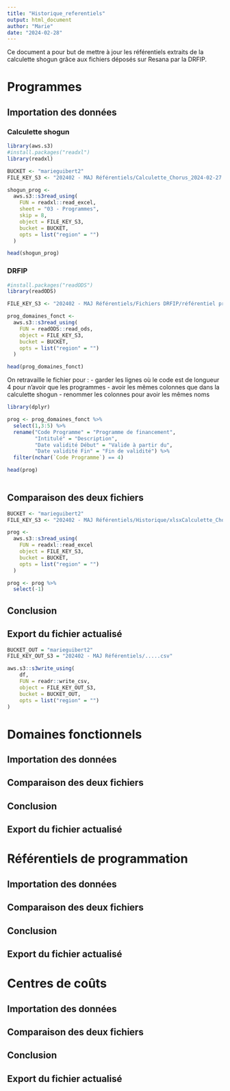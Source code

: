 ```yaml
---
title: "Historique_referentiels"
output: html_document
author: "Marie"
date: "2024-02-28"
---
```


Ce document a pour but de mettre à jour les référentiels extraits de la calculette shogun grâce aux fichiers déposés sur Resana par la DRFIP. 

# Programmes

## Importation des données 

### Calculette shogun

```r
library(aws.s3)
#install.packages("readxl")
library(readxl)

BUCKET <- "marieguibert2"
FILE_KEY_S3 <- "202402 - MAJ Référentiels/Calculette_Chorus_2024-02-27.xlsx"

shogun_prog <- 
  aws.s3::s3read_using(
    FUN = readxl::read_excel, 
    sheet = "03 - Programmes",
    skip = 8,
    object = FILE_KEY_S3,
    bucket = BUCKET,
    opts = list("region" = "")
  )

head(shogun_prog)
```


### DRFIP

```r
#install.packages("readODS")
library(readODS)

FILE_KEY_S3 <- "202402 - MAJ Référentiels/Fichiers DRFIP/référentiel programmes de financement 2024.ods"

prog_domaines_fonct <- 
  aws.s3::s3read_using(
    FUN = readODS::read_ods, 
    object = FILE_KEY_S3,
    bucket = BUCKET,
    opts = list("region" = "")
  )

head(prog_domaines_fonct)
```

On retravaille le fichier pour :
- garder les lignes où le code est de longueur 4 pour n'avoir que les programmes
- avoir les mêmes colonnes que dans la calculette shogun 
- renommer les colonnes pour avoir les mêmes noms

```r
library(dplyr)

prog <- prog_domaines_fonct %>% 
  select(1,3:5) %>% 
  rename("Code Programme" = "Programme de financement",
         "Intitulé" = "Description",
         "Date validité Début" = "Valide à partir du",
         "Date validité Fin" = "Fin de validité") %>% 
  filter(nchar(`Code Programme`) == 4)

head(prog)
  
```


## Comparaison des deux fichiers

```r
BUCKET <- "marieguibert2"
FILE_KEY_S3 <- "202402 - MAJ Référentiels/Historique/xlsxCalculette_Chorus_2019-12-01.xlsx"

prog <- 
  aws.s3::s3read_using(
    FUN = readxl::read_excel
    object = FILE_KEY_S3,
    bucket = BUCKET,
    opts = list("region" = "")
  )

prog <- prog %>% 
  select(-1)
```

## Conclusion


## Export du fichier actualisé

```r
BUCKET_OUT = "marieguibert2"
FILE_KEY_OUT_S3 = "202402 - MAJ Référentiels/.....csv"

aws.s3::s3write_using(
    df,
    FUN = readr::write_csv,
    object = FILE_KEY_OUT_S3,
    bucket = BUCKET_OUT,
    opts = list("region" = "")
)
```

# Domaines fonctionnels

## Importation des données


## Comparaison des deux fichiers


## Conclusion


## Export du fichier actualisé

# Référentiels de programmation

## Importation des données


## Comparaison des deux fichiers


## Conclusion


## Export du fichier actualisé


# Centres de coûts


## Importation des données


## Comparaison des deux fichiers


## Conclusion


## Export du fichier actualisé
